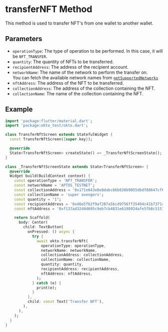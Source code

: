 
# transferNFT Method
This method is used to transfer NFT's from one wallet to another wallet.

## Parameters
- `operationType`: The type of operation to be performed. In this case, it will be `NFT_TRANSFER`.
- `quantity`: The quantity of NFTs to be transferred.
- `recipientAddress`: The address of the recipient account.
- `networkName`: The name of the network to perform the transfer on.  
   You can fetch the available network names from [`getSupportedNetworks`](/sdk-reference/flutter/getSupportedNetworks)
- `nftAddress`: The address of the NFT to be transferred.
- `collectionAddress`: The address of the collection containing the NFT.
- `collectionName`: The name of the collection containing the NFT.


## Example
```dart copy
import 'package:flutter/material.dart';
import 'package:okto_test/okto.dart';

class TransferNftScreen extends StatefulWidget {
  const TransferNftScreen({super.key});

  @override
  State<TransferNftScreen> createState() => _TransferNftScreenState();
}

class _TransferNftScreenState extends State<TransferNftScreen> {
  @override
  Widget build(BuildContext context) {
    const operationType = 'NFT_TRANSFER';
    const networkName = 'APTOS_TESTNET';
    const collectionAddress = '0x171e643e8e8dabc66b838b9055dbdf88647cf6601b164f5987f50a497bedfbe1';
    const collectionName = 'super avengers';
    const quantity = "1";
    const recipientAddress = '0x46e5fb2f9af287a5bcd9756ff35494c41b7371446da3daf98e1f1de58331c55f';
    const nftAddress = '0xf137ad32d4d695c9eb7cb4831e6198924afe5fb8c51576e8a5b5b07f6da8e0d3';

    return Scaffold(
      body: Center(
        child: TextButton(
          onPressed: () async {
            try {
              await okto.transferNft(
                operationType: operationType,
                networkName: networkName,
                collectionAddress: collectionAddress,
                collectionName: collectionName,
                quantity: quantity,
                recipientAddress: recipientAddress,
                nftAddress: nftAddress,
              );
            } catch (e) {
              print(e);
            }
          },
          child: const Text('Transfer NFT'),
        ),
      ),
    );
  }
}

```
